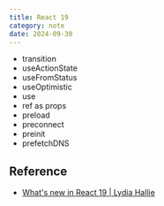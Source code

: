 ```yaml
---
title: React 19
category: note
date: 2024-09-30
---
```


- transition
- useActionState
- useFromStatus
- useOptimistic
- use
- ref as props
- preload
- preconnect
- preinit
- prefetchDNS

## Reference

- [What's new in React 19 | Lydia Hallie](https://www.youtube.com/watch?v=AJOGzVygGcY&t=1198s)
